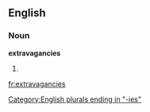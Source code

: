 ==English==

===Noun===
'''extravagancies'''

# {{plural of|[[extravagancy]]}}

[[Category:English plurals ending in "-ies"]]

[[fr:extravagancies]]